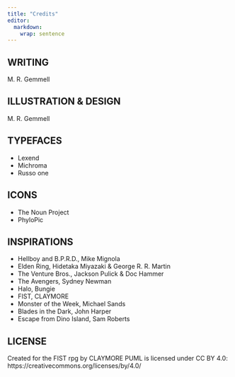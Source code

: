 ```yaml
---
title: "Credits"
editor: 
  markdown: 
    wrap: sentence
---
```


## WRITING
M. R. Gemmell

## ILLUSTRATION & DESIGN
M. R. Gemmell

## TYPEFACES

- Lexend
- Michroma
- Russo one

## ICONS

- The Noun Project
- PhyloPic

## INSPIRATIONS
- Hellboy and B.P.R.D., Mike Mignola
- Elden Ring, Hidetaka Miyazaki & George R. R. Martin
- The Venture Bros., Jackson Pulick & Doc Hammer
- The Avengers, Sydney Newman
- Halo, Bungie
- FIST, CLAYMORE
- Monster of the Week, Michael Sands
- Blades in the Dark, John Harper 
- Escape from Dino Island, Sam Roberts

## LICENSE

Created for the FIST rpg by CLAYMORE
PUML is licensed under CC BY 4.0:
https://creativecommons.org/licenses/by/4.0/

